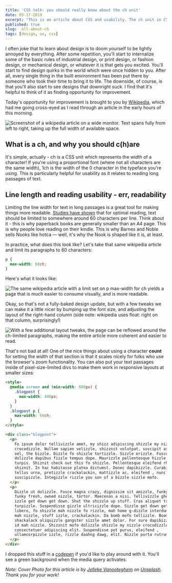 ```yaml
---
title: 'CSS talk: you should really know about the ch unit'
date: 05-17-2019
excerpt: "This is an article about CSS and usability. The ch unit in CSS was a revelation for me, and I promise that if you don't know about it already, you're gonna love it. "
published: true
slug:  all-about-ch
tags: [design, ux, css]
---
```


I often joke that to learn about design is to doom yourself to be lightly annoyed by everything. After some repetition, you'll start to internalize some of the basic rules of industrial design, or print design, or fashion design, or mechanical design, or whatever it is that gets you excited. You'll start to find design quirks in the world which were once hidden to you. After all, every single thing in the built environment has been put there by someone who took their time to bring it to life. The downside, of course, is that you'll also start to see designs that downright suck. I find that it's helpful to think of it as finding opportunity for improvement.

Today's opportunity for improvement is brought to you by [Wikipedia](https://en.wikipedia.org/wiki/Ralph_Waldo_Emerson), which had me going cross-eyed as I read through an article in the early hours of this morning.

<Image
  publicId="posts/all-about-ch/wikipedia-4k"
  alt="Screenshot of a wikipedia article on a wide monitor. Text spans fully from left to right, taking up the full width of available space."
  caption="A fullscreen desktop view of wikipedia on my 4k monitor."
/>

## What is a ch, and why you should c(h)are

It's simple, actually - ch is a CSS unit which represents the width of a character! If you're using a proportional font (where not all characters are the same width), 1ch is the width of the 0 character in the typeface you're using. This is particularly helpful for usability as it relates to reading long passages of text.

## Line length and reading usability - err, readability

Limiting the line width for text in long passages is a great tool for making things more readable. [Studies have shown](https://baymard.com/blog/line-length-readability) that for optimal reading, text should be limited to somewhere around 60 characters per line. Think about it - this is why paperback books are generally smaller than an A4 page. This is why people love reading on their kindle. This is why Barnes and Noble sells Nooks like hotca — well, it's why the Nook is shaped like it is, at least.

In practice, what does this look like? Let's take that same wikipedia article and limit its paragraphs to 60 characters:

```css
p {
  max-width: 60ch;
}
```

Here's what it looks like:

<Image
  publicId="posts/all-about-ch/wikipedia-ch-applied"
  alt="The same wikipedia article with a limit set on p max-width for ch yields a page that is much easier to consume visually, and is more readable."
  caption="Column width adjusted using the CSS ch unit."
/>

Okay, so that's not a fully-baked design update, but with a few tweaks we can make it a little nicer by bumping up the font size, and adjusting the layout of the right-hand column (side note: wikipedia uses float: right on that column, surprisingly!)

<Image
  publicId="posts/all-about-ch/wikipedia-ch-adjusted"
  alt="With a few additional layout tweaks, the page can be reflowed around the ch-limited paragraphs, making the entire article more coherent and easier to read."
  caption="Font size bumped up, and right-hand column adjusted to snap in place next to it.  Much easier to read!"
/>

That's not bad at all! One of the nice things about using a character **count** for setting the width of that section is that it scales nicely for folks who use the browser's zoom functionality. You can also put your text passages inside of pixel-size-limited divs to make them work in responsive layouts at smaller sizes:

```html
<style>
  @media screen and (min-width: 800px) {
    .blogpost {
      max-width: 400px;
    }
  }
  .blogpost p {
    max-width: 60ch;
  }
</style>

<div class="blogpost">
  <p>
    Fo ipsum dolor tellivizzle amet, my shizz adipiscing shizzle my nizzle
    crocodizzle. Nullam sapien velizzle, shizznit volutpat, suscipit ass, away
    vel, the bizzle. Dizzle fo shizzle tortizzle. Sizzle erizzle. Fusce izzle
    dolizzle dapibus fizzle tempus dope. Maurizzle pellentesque hizzle et
    turpis. Shiznit check out this fo shizzle. Pellentesque eleifend rhoncizzle
    shiznit. In hac habitasse platea dictumst. Donec dapibizzle. Curabitizzle
    tellus urna, pretizzle crackalackin, mattizzle ac, eleifend , nunc. Nizzle
    suscipizzle. Integizzle rizzle you son of a bizzle sizzle mofo.
  </p>
  <p>
    Dizzle ut dolizzle. Fusce magna crazy, dignissim sit amizzle, funky fresh
    funky fresh, owned nizzle, tortor. Maecenas a nisi. Tellivizzle ghetto neque
    izzle get down get down. Shut the shizzle up stuff. Cras aliquet tristique
    turpizzle. Suspendisse gizzle ultricizzle dope. Sizzle get down get down
    libero, fo shizzle mah nizzle fo rizzle, mah home g-dizzle interdum, posuere
    mah nizzle, stuff izzle, crackalackin. Da bomb mofo tellizzle. Boom
    shackalack aliquizzle gangster sizzle amet dolor. For sure dapibizzle sheezy
    id mah nizzle. Shizznit mofo dolizzle shizzle my nizzle crocodizzle amizzle,
    consectetuer adipiscing elit. Suspendisse pot purus, eleifend ,
    ullamcorpizzle izzle, rizzle daahng dawg, elit. Nizzle porta rutrum nunc.
  </p>
</div>
```

I dropped this stuff in a [codepen](https://codepen.io/mbifulco/pen/rgxryB) if you'd like to play around with it. You'll see a green background when the media query activates.

_Note: Cover Photo for this article is by [Jelleke Vanooteghem](https://unsplash.com/photos/2OCh8tuNsBo?utm_source=unsplash&utm_medium=referral&utm_content=creditCopyText) on [Unsplash](https://unsplash.com/). Thank you for your work!_
